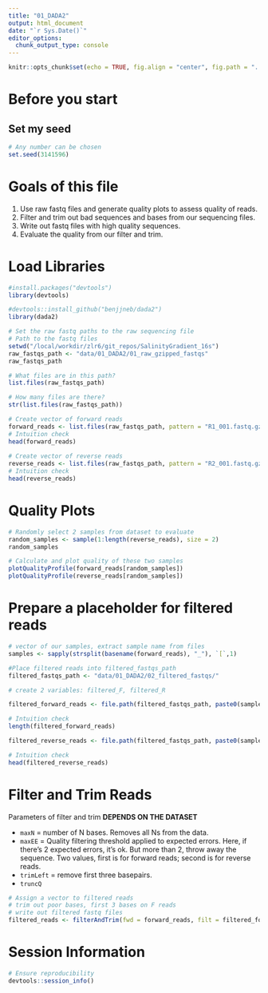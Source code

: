 ```yaml
---
title: "01_DADA2"
output: html_document
date: "`r Sys.Date()`"
editor_options: 
  chunk_output_type: console
---
```


```r
knitr::opts_chunk$set(echo = TRUE, fig.align = "center", fig.path = "../figures/01_DADA2/") # Send any figures to this folder
```

# Before you start

## Set my seed

```r
# Any number can be chosen
set.seed(3141596)
```

# Goals of this file

1. Use raw fastq files and generate quality plots to assess quality of reads.
2. Filter and trim out bad sequences and bases from our sequencing files.
3. Write out fastq files with high quality sequences.
4. Evaluate the quality from our filter and trim.

# Load Libraries
```r
#install.packages("devtools")
library(devtools)

#devtools::install_github("benjjneb/dada2")
library(dada2)
```

```r
# Set the raw fastq paths to the raw sequencing file
# Path to the fastq files
setwd("/local/workdir/zlr6/git_repos/SalinityGradient_16s")
raw_fastqs_path <- "data/01_DADA2/01_raw_gzipped_fastqs"
raw_fastqs_path

# What files are in this path?
list.files(raw_fastqs_path)

# How many files are there?
str(list.files(raw_fastqs_path))

# Create vector of forward reads
forward_reads <- list.files(raw_fastqs_path, pattern = "R1_001.fastq.gz", full.names = TRUE)
# Intuition check
head(forward_reads)
 
# Create vector of reverse reads
reverse_reads <- list.files(raw_fastqs_path, pattern = "R2_001.fastq.gz", full.names = TRUE)
# Intuition check
head(reverse_reads)
```

# Quality Plots
```r
# Randomly select 2 samples from dataset to evaluate
random_samples <- sample(1:length(reverse_reads), size = 2)
random_samples

# Calculate and plot quality of these two samples
plotQualityProfile(forward_reads[random_samples])
plotQualityProfile(reverse_reads[random_samples])
```

# Prepare a placeholder for filtered reads
```r
# vector of our samples, extract sample name from files
samples <- sapply(strsplit(basename(forward_reads), "_"), `[`,1)

#Place filtered reads into filtered_fastqs_path
filtered_fastqs_path <- "data/01_DADA2/02_filtered_fastqs/"

# create 2 variables: filtered_F, filtered_R

filtered_forward_reads <- file.path(filtered_fastqs_path, paste0(samples, "_R1_filtered.fastq.gz"))

# Intuition check
length(filtered_forward_reads)

filtered_reverse_reads <- file.path(filtered_fastqs_path, paste0(samples, "_R2_filtered.fastq.gz"))

# Intuition check
head(filtered_reverse_reads)
```

# Filter and Trim Reads

Parameters of filter and trim **DEPENDS ON THE DATASET**

- `maxN` = number of N bases. Removes all Ns from the data.
- `maxEE` = Quality filtering threshold applied to expected errors. Here, if there's 2 expected errors, it's ok. But more than 2, throw away the sequence. Two values, first is for forward reads; second is for reverse reads.
- `trimLeft` = remove first three basepairs.
- `truncQ`

```r
# Assign a vector to filtered reads
# trim out poor bases, first 3 bases on F reads
# write out filtered fastq files
filtered_reads <- filterAndTrim(fwd = forward_reads, filt = filtered_forward_reads, rev = reverse_reads, filt.rev = filtered_reverse_reads, maxN = 0, maxEE = (c(2,2)), trimLeft = 3, truncQ = 2, rm.phix = TRUE, compress = TRUE) # multithread = TRUE
```

# Session Information
```r
# Ensure reproducibility
devtools::session_info()
```